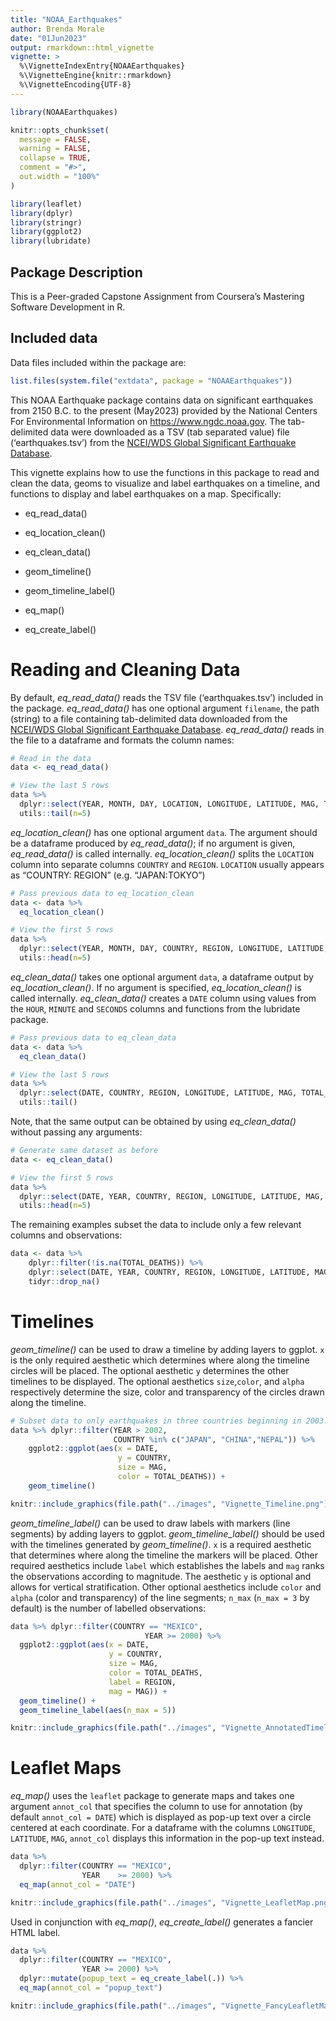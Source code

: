 ---
title: "NOAA_Earthquakes"
author: Brenda Morale
date: "01Jun2023"
output: rmarkdown::html_vignette
vignette: >
  %\VignetteIndexEntry{NOAAEarthquakes}
  %\VignetteEngine{knitr::rmarkdown}
  %\VignetteEncoding{UTF-8}
---

```{r, include = FALSE}
library(NOAAEarthquakes)

knitr::opts_chunk$set(
  message = FALSE,
  warning = FALSE,
  collapse = TRUE,
  comment = "#>",
  out.width = "100%"
)
```

```{r setup}
library(leaflet)
library(dplyr)
library(stringr)
library(ggplot2)
library(lubridate)
```

## Package Description

This is a Peer-graded Capstone Assignment from Coursera's Mastering Software Development in R. 

## Included data

Data files included within the package are:

```{r}
list.files(system.file("extdata", package = "NOAAEarthquakes"))
```

This NOAA Earthquake package contains data on significant earthquakes from 2150 B.C. to the present (May2023) provided by the National Centers For Environmental Information on [https://www.ngdc.noaa.gov](https://www.ngdc.noaa.gov). The tab-delimited data were downloaded as a TSV (tab separated value) file ('earthquakes.tsv') from the [NCEI/WDS Global Significant Earthquake Database](https://www.ngdc.noaa.gov/hazel/view/hazards/earthquake/search).

This vignette explains how to use the functions in this package to read and clean the data, geoms to visualize and label earthquakes on a timeline, and functions to display and label earthquakes on a map. Specifically:

* eq_read_data()
* eq_location_clean()
* eq_clean_data()

* geom_timeline()
* geom_timeline_label()

* eq_map()
* eq_create_label()


# Reading and Cleaning Data

By default, *eq_read_data()* reads the TSV file ('earthquakes.tsv') included in the package. *eq_read_data()* has one optional argument `filename`, the path (string) to a file containing tab-delimited data downloaded from the [NCEI/WDS Global Significant Earthquake Database](https://www.ngdc.noaa.gov/hazel/view/hazards/earthquake/search). *eq_read_data()* reads in the file to a dataframe and formats the column names:

```{r read_data}
# Read in the data
data <- eq_read_data() 

# View the last 5 rows
data %>%
  dplyr::select(YEAR, MONTH, DAY, LOCATION, LONGITUDE, LATITUDE, MAG, TOTAL_DEATHS) %>%
  utils::tail(n=5)
```

*eq_location_clean()* has one optional argument `data`. The argument should be a dataframe produced by *eq_read_data()*; if no argument is given, *eq_read_data()* is called internally. *eq_location_clean()* splits the `LOCATION` column into separate columns `COUNTRY` and `REGION`. `LOCATION` usually appears as "COUNTRY: REGION" (e.g. "JAPAN:TOKYO") 

```{r, location_clean}
# Pass previous data to eq_location_clean
data <- data %>% 
  eq_location_clean() 

# View the first 5 rows
data %>%
  dplyr::select(YEAR, MONTH, DAY, COUNTRY, REGION, LONGITUDE, LATITUDE, MAG, TOTAL_DEATHS) %>%
  utils::head(n=5)
```

*eq_clean_data()* takes one optional argument `data`, a dataframe output by *eq_location_clean()*. If no argument is specified, *eq_location_clean()* is called internally. *eq_clean_data()* creates a `DATE` column using values from the `HOUR`, `MINUTE` and `SECONDS` columns and functions from the lubridate package.

```{r clean_data}
# Pass previous data to eq_clean_data
data <- data %>%
  eq_clean_data()

# View the last 5 rows
data %>%
  dplyr::select(DATE, COUNTRY, REGION, LONGITUDE, LATITUDE, MAG, TOTAL_DEATHS) %>%
  utils::tail()
```

Note, that the same output can be obtained by using *eq_clean_data()* without passing any arguments:

```{r clean_data1}
# Generate same dataset as before
data <- eq_clean_data()

# View the first 5 rows
data %>%
  dplyr::select(DATE, YEAR, COUNTRY, REGION, LONGITUDE, LATITUDE, MAG, TOTAL_DEATHS) %>%
  utils::head(n=5)
```

The remaining examples subset the data to include only a few relevant columns and observations:

```{r subset}
data <- data %>% 
    dplyr::filter(!is.na(TOTAL_DEATHS)) %>% 
    dplyr::select(DATE, YEAR, COUNTRY, REGION, LONGITUDE, LATITUDE, MAG, TOTAL_DEATHS) %>%
    tidyr::drop_na()
```

# Timelines

*geom_timeline()* can be used to draw a timeline by adding layers to ggplot. `x` is the only required aesthetic which determines where along the timeline circles will be placed. The optional aesthetic `y` determines the other timelines to be displayed. The optional aesthetics `size`,`color`, and `alpha` respectively determine the size, color and transparency of the circles drawn along the timeline.

```{r, timeline, eval = FALSE}
# Subset data to only earthquakes in three countries beginning in 2003.
data %>% dplyr::filter(YEAR > 2002,
                       COUNTRY %in% c("JAPAN", "CHINA","NEPAL")) %>%
    ggplot2::ggplot(aes(x = DATE,
                        y = COUNTRY,
                        size = MAG,
                        color = TOTAL_DEATHS)) +
    geom_timeline()
```
```{r timeline1, echo=FALSE, out.width = '100%'}
knitr::include_graphics(file.path("../images", "Vignette_Timeline.png"))
```

*geom_timeline_label()* can be used to draw labels with markers (line segments) by adding layers to ggplot. *geom_timeline_label()* should be used with the timelines generated by *geom_timeline()*. `x` is a required aesthetic that determines where along the timeline the markers will be placed. Other required aesthetics include `label` which establishes the labels and `mag` ranks the observations according to magnitude. The aesthetic `y` is optional and allows for vertical stratification. Other optional aesthetics include `color` and `alpha` (color and transparency) of the line segments; `n_max` (`n_max = 3` by default) is the number of labelled observations:

```{r, timelinelabel, eval = FALSE}
data %>% dplyr::filter(COUNTRY == "MEXICO", 
                              YEAR >= 2000) %>%
  ggplot2::ggplot(aes(x = DATE,
                      y = COUNTRY,
                      size = MAG,
                      color = TOTAL_DEATHS,
                      label = REGION,
                      mag = MAG)) +
  geom_timeline() +
  geom_timeline_label(aes(n_max = 5))
```

```{r timelinelabel1, echo=FALSE, out.width = '100%'}
knitr::include_graphics(file.path("../images", "Vignette_AnnotatedTimeline.png"))
```
# Leaflet Maps

*eq_map()* uses the `leaflet` package to generate maps and takes one argument `annot_col` that specifies the column to use for annotation (by default `annot_col = DATE`) which is displayed as pop-up text over a circle centered at each coordinate. For a dataframe with the columns `LONGITUDE`, `LATITUDE`, `MAG`, `annot_col` displays this information in the pop-up text instead. 

```{r, basicmap, eval = FALSE}
data %>% 
  dplyr::filter(COUNTRY == "MEXICO", 
                YEAR    >= 2000) %>% 
  eq_map(annot_col = "DATE")
```
```{r basicmap1, echo=FALSE, out.width = '100%'}
knitr::include_graphics(file.path("../images", "Vignette_LeafletMap.png"))
```

Used in conjunction with *eq_map()*, *eq_create_label()* generates a fancier HTML label.

```{r, fancymap, eval = FALSE}
data %>% 
  dplyr::filter(COUNTRY == "MEXICO",
                YEAR >= 2000) %>% 
  dplyr::mutate(popup_text = eq_create_label(.)) %>% 
  eq_map(annot_col = "popup_text")
```
```{r fancymap1, echo=FALSE, out.width = '100%'}
knitr::include_graphics(file.path("../images", "Vignette_FancyLeafletMap.png"))
```
